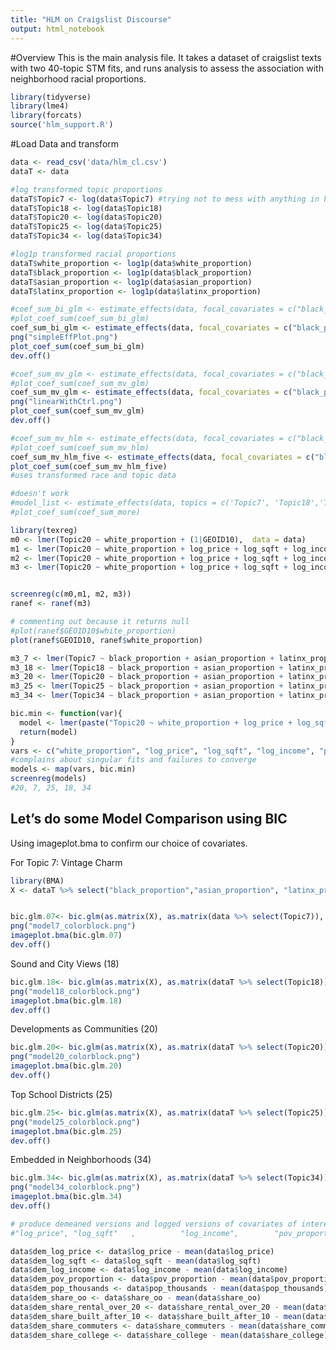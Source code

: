 ```yaml
---
title: "HLM on Craigslist Discourse"
output: html_notebook
---
```


#Overview
This is the main analysis file. It takes a dataset of craigslist texts with two 40-topic STM fits, and runs analysis to assess the association with neighborhood racial proportions.

```r
library(tidyverse)
library(lme4)
library(forcats)
source('hlm_support.R')
```

#Load Data and transform
```r
data <- read_csv('data/hlm_cl.csv')
dataT <- data

#log transformed topic proportions
dataT$Topic7 <- log(data$Topic7) #trying not to mess with anything in hlm_support right now, yes I know this is a hack
dataT$Topic18 <- log(data$Topic18)
dataT$Topic20 <- log(data$Topic20)
dataT$Topic25 <- log(data$Topic25)
dataT$Topic34 <- log(data$Topic34)

#log1p transformed racial proportions
dataT$white_proportion <- log1p(data$white_proportion)
dataT$black_proportion <- log1p(data$black_proportion)
dataT$asian_proportion <- log1p(data$asian_proportion)
dataT$latinx_proportion <- log1p(data$latinx_proportion)

``` 

```r
#coef_sum_bi_glm <- estimate_effects(data, focal_covariates = c("black_proportion", "asian_proportion", "latinx_proportion"), model_type = 'glm', family = 'binomial')
#plot_coef_sum(coef_sum_bi_glm)
coef_sum_bi_glm <- estimate_effects(data, focal_covariates = c("black_proportion", "asian_proportion", "latinx_proportion"), model_type = 'glm', family = 'binomial') #note that these are log-transformed
png("simpleEffPlot.png")
plot_coef_sum(coef_sum_bi_glm)
dev.off()
```

```r
#coef_sum_mv_glm <- estimate_effects(data, focal_covariates = c("black_proportion", "asian_proportion", "latinx_proportion"), other_covariates = c("log_price", "log_sqft"   ,          "log_income",        "pov_proportion" ,     "pop_thousands","share_oo" ,            "share_rental_over_20", "share_built_after_10", "share_commuters", "share_college"), model_type = 'glm')
#plot_coef_sum(coef_sum_mv_glm)
coef_sum_mv_glm <- estimate_effects(data, focal_covariates = c("black_proportion", "asian_proportion", "latinx_proportion"), other_covariates = c("log_price", "log_sqft"   ,          "log_income",        "pov_proportion" ,     "pop_thousands","share_oo" ,            "share_rental_over_20", "share_built_after_10", "share_commuters", "share_college"), model_type = 'glm', topics=c("Topic7", "Topic18", "Topic20", "Topic25", "Topic34"))
png("linearWithCtrl.png")
plot_coef_sum(coef_sum_mv_glm)
dev.off()
```


```r
#coef_sum_mv_hlm <- estimate_effects(data, focal_covariates = c("black_proportion", "asian_proportion", "latinx_proportion"), other_covariates = c("log_price", "log_sqft"   ,          "log_income",        "pov_proportion" ,     "pop_thousands","share_oo" ,            "share_rental_over_20", "share_built_after_10", "share_commuters", "share_college"), grouping_var = 'GEOID10', model_type = 'lmer')
#plot_coef_sum(coef_sum_mv_hlm)
coef_sum_mv_hlm_five <- estimate_effects(data, focal_covariates = c("black_proportion", "asian_proportion", "latinx_proportion"), other_covariates = c("log_price", "log_sqft"   ,          "log_income",        "pov_proportion" ,     "pop_thousands","share_oo" ,            "share_rental_over_20", "share_built_after_10", "share_commuters", "share_college"), grouping_var = 'GEOID10', model_type = 'lmer', topics=c("Topic7", "Topic18", "Topic20", "Topic25", "Topic34"))
plot_coef_sum(coef_sum_mv_hlm_five)
#uses transformed race and topic data

```


```r
#doesn't work
#model_list <- estimate_effects(data, topics = c('Topic7', 'Topic18','Topic20','Topic25','Topic34'), focal_covariates = c("white_proportion"), other_covariates = c("log_price", "log_sqft"   ,          "log_income",        "pov_proportion" ,     "pop_thousands","share_oo" ,            "share_rental_over_20", "share_built_after_10", "share_commuters", "share_college"), grouping_var = 'GEOID10', model_type = 'lmer', return_model = TRUE, control =  lmerControl('bobyqa'))
#plot_coef_sum(coef_sum_more)

```

```r
library(texreg)
m0 <- lmer(Topic20 ~ white_proportion + (1|GEOID10),  data = data)
m1 <- lmer(Topic20 ~ white_proportion + log_price + log_sqft + log_income + pov_proportion + pop_thousands + share_oo + share_rental_over_20 + share_built_after_10 + share_commuters + share_college + (1|GEOID10),  data = data)
m2 <- lmer(Topic20 ~ white_proportion + log_price + log_sqft + log_income + pov_proportion + pop_thousands + share_oo + share_rental_over_20 + share_built_after_10 + share_commuters + share_college + (1 + white_proportion |GEOID10),  data = data)
m3 <- lmer(Topic20 ~ white_proportion + log_price + log_sqft + log_income + pov_proportion + pop_thousands + share_oo + share_rental_over_20 + share_built_after_10 + share_commuters + share_college + (1 + pop_thousands |GEOID10), lmerControl(optimizer = 'bobyqa'), REML = FALSE,  data = data)


screenreg(c(m0,m1, m2, m3))
ranef <- ranef(m3)

# commenting out because it returns null
#plot(ranef$GEOID10$white_proportion)
plot(ranef$GEOID10, ranef$white_proportion)

m3_7 <- lmer(Topic7 ~ black_proportion + asian_proportion + latinx_proportion + log_price + log_sqft + log_income + pov_proportion + pop_thousands + share_oo + share_rental_over_20 + share_built_after_10 + share_commuters + share_college + (1 |GEOID10), lmerControl(optimizer = 'bobyqa'), REML = FALSE,  data = dataT)
m3_18 <- lmer(Topic18 ~ black_proportion + asian_proportion + latinx_proportion + log_price + log_sqft + log_income + pov_proportion + pop_thousands + share_oo + share_rental_over_20 + share_built_after_10 + share_commuters + share_college + (1 |GEOID10), lmerControl(optimizer = 'bobyqa'), REML = FALSE,  data = dataT)
m3_20 <- lmer(Topic20 ~ black_proportion + asian_proportion + latinx_proportion  + log_price + log_sqft + log_income + pov_proportion + pop_thousands + share_oo + share_rental_over_20 + share_built_after_10 + share_commuters + share_college + (1  |GEOID10), lmerControl(optimizer = 'bobyqa'), REML = FALSE,  data = dataT)
m3_25 <- lmer(Topic25 ~ black_proportion + asian_proportion + latinx_proportion  + log_price + log_sqft + log_income + pov_proportion + pop_thousands + share_oo + share_rental_over_20 + share_built_after_10 + share_commuters + share_college + (1 |GEOID10), lmerControl(optimizer = 'bobyqa'), REML = FALSE,  data = dataT)
m3_34 <- lmer(Topic34 ~ black_proportion + asian_proportion + latinx_proportion  + log_price + log_sqft + log_income + pov_proportion + pop_thousands + share_oo + share_rental_over_20 + share_built_after_10 + share_commuters + share_college + (1 |GEOID10), lmerControl(optimizer = 'bobyqa'), REML = FALSE,  data = dataT)

bic.min <- function(var){
  model <- lmer(paste("Topic20 ~ white_proportion + log_price + log_sqft + log_income + pov_proportion + pop_thousands + share_oo + share_rental_over_20 + share_built_after_10 + share_commuters + share_college + (1 +",var,"|GEOID10)"), lmerControl(optimizer = 'bobyqa'), REML = FALSE, data = dataT)
  return(model)
}
vars <- c("white_proportion", "log_price", "log_sqft", "log_income", "pov_proportion", "pop_thousands", "share_oo", "share_rental_over_20", "share_built_after_10", "share_commuters", "share_college")
#complains about singular fits and failures to converge
models <- map(vars, bic.min)
screenreg(models)
#20, 7, 25, 18, 34
```


## Let's do some Model Comparison using BIC

Using imageplot.bma to confirm our choice of covariates.
  
For Topic 7: Vintage Charm   
```r
library(BMA)
X <- dataT %>% select("black_proportion","asian_proportion", "latinx_proportion", "log_price", "log_sqft", "log_income", "pov_proportion", "pop_thousands", starts_with("share"), lat, lng)


bic.glm.07<- bic.glm(as.matrix(X), as.matrix(data %>% select(Topic7)), glm.family=gaussian)
png("model7_colorblock.png")
imageplot.bma(bic.glm.07)
dev.off()
```
    
Sound and City Views (18)  
  
```r
bic.glm.18<- bic.glm(as.matrix(X), as.matrix(dataT %>% select(Topic18)), glm.family=gaussian)
png("model18_colorblock.png")
imageplot.bma(bic.glm.18)
dev.off()
```
  
Developments as Communities (20)
  
```r
bic.glm.20<- bic.glm(as.matrix(X), as.matrix(dataT %>% select(Topic20)), glm.family=gaussian)
png("model20_colorblock.png")
imageplot.bma(bic.glm.20)
dev.off()
```
  
Top School Districts (25)  
  

```r
bic.glm.25<- bic.glm(as.matrix(X), as.matrix(dataT %>% select(Topic25)), glm.family=gaussian)
png("model25_colorblock.png")
imageplot.bma(bic.glm.25)
dev.off()
```
  
Embedded in Neighborhoods (34)  
  
```r
bic.glm.34<- bic.glm(as.matrix(X), as.matrix(dataT %>% select(Topic34)), glm.family=gaussian)
png("model34_colorblock.png")
imageplot.bma(bic.glm.34)
dev.off()
```

```r
# produce demeaned versions and logged versions of covariates of interest
#"log_price", "log_sqft"   ,          "log_income",        "pov_proportion" ,     "pop_thousands","share_oo" ,            "share_rental_over_20", "share_built_after_10", "share_commuters", "share_college"

data$dem_log_price <- data$log_price - mean(data$log_price)
data$dem_log_sqft <- data$log_sqft - mean(data$log_sqft)
data$dem_log_income <- data$log_income - mean(data$log_income)
data$dem_pov_proportion <- data$pov_proportion - mean(data$pov_proportion)
data$dem_pop_thousands <- data$pop_thousands - mean(data$pop_thousands)
data$dem_share_oo <- data$share_oo - mean(data$share_oo)
data$dem_share_rental_over_20 <- data$share_rental_over_20 - mean(data$share_rental_over_20)
data$dem_share_built_after_10 <- data$share_built_after_10 - mean(data$share_built_after_10)
data$dem_share_commuters <- data$share_commuters - mean(data$share_commuters)
data$dem_share_college <- data$share_college - mean(data$share_college)


```